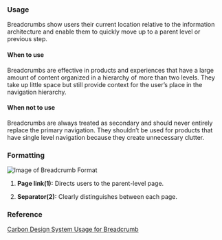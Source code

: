 
### Usage

Breadcrumbs show users their current location relative to the information architecture and enable them to quickly move up to a parent level or previous step.

#### When to use

Breadcrumbs are effective in products and experiences that have a large amount of content organized in a hierarchy of more than two levels. They take up little space but still provide context for the user’s place in the navigation hierarchy.

#### When not to use

Breadcrumbs are always treated as secondary and should never entirely replace the primary navigation. They shouldn’t be used for products that have single level navigation because they create unnecessary clutter.

### Formatting

![Image of Breadcrumb Format](https://github.com/wfp/ui/blob/component-updates/src/assets/formatting/Breadcrumb.png?raw=true)

1. **Page link(1):** Directs users to the parent-level page.

2. **Separator(2):** Clearly distinguishes between each page.

### Reference

[Carbon Design System Usage for Breadcrumb](https://next.carbondesignsystem.com/components//breadcrumb)
